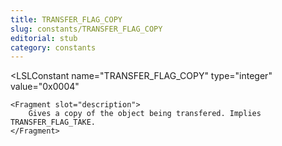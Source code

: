 ```yaml
---
title: TRANSFER_FLAG_COPY
slug: constants/TRANSFER_FLAG_COPY
editorial: stub
category: constants
---
```


<LSLConstant
	name="TRANSFER_FLAG_COPY"
	type="integer"
	value="0x0004"
>
	<Fragment slot="description">
		Gives a copy of the object being transfered. Implies TRANSFER_FLAG_TAKE.
	</Fragment>
</LSLConstant>
